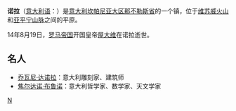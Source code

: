 {{Infobox Settlement
| name = 诺拉<br/>Nola
| image_skyline = NolaDuomo.jpg
| imagesize = 250px
| image_caption = 
| image_flag = 
| image_shield =
| pushpin_map = Italy
| pushpin_label_position = bottom
| subdivision_type = 国家
| subdivision_name = {{ITA}}
| subdivision_type1 = [[意大利行政区划|大区]]
| subdivision_name1 = [[坎帕尼亚大区|坎帕尼亚大区]]
| subdivision_type2 = [[意大利行政区划|省]]
| subdivision_name2 =  [[那不勒斯省|那不勒斯省]]
| elevation_m = 
| elevation_ft = 
| area_total_km2 = 39
| population_as_of = 2009年
| population_total = 32863
| population_density_km2 = auto
| timezone = [[CET|CET]]
| utc_offset = +1
| timezone_DST = [[CEST|CEST]]
| utc_offset_DST = +2
| website = [http://www.comune.nola.na.it www.cmoune.nola.na.it] 
}}
'''诺拉'''（[[意大利语|意大利语]]：'''{{lang|it|Nola}}'''）是[[意大利|意大利]][[坎帕尼亚大区|坎帕尼亚大区]][[那不勒斯省|那不勒斯省]]的一个镇，位于[[维苏威火山|维苏威火山]]和[[亚平宁山脉|亚平宁山脉]]之间的平原。

14年8月19日，[[罗马帝国|罗马帝国]]开国皇帝[[屋大维|屋大维]]在诺拉逝世。

==名人==
*[[乔瓦尼·达诺拉|乔瓦尼·达诺拉]]：意大利雕刻家、建筑师
*[[焦尔达诺·布鲁诺|焦尔达诺·布鲁诺]]：意大利哲学家、数学家、天文学家

{{那不勒斯省市鎮}}
{{normdaten}}

[[Category:那不勒斯广域市市镇|N]]
{{Italy-geo-stub}}